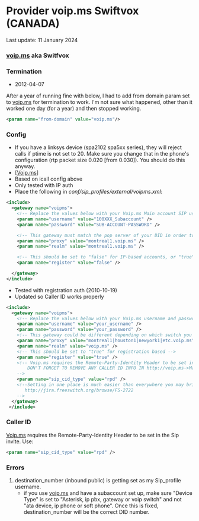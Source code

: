
# Provider voip.ms Swiftvox (CANADA) 

 

Last update: 11 January 2024



### [voip.ms](http://voip.ms) aka Switfvox

### Termination

* 2012-04-07

After a year of running fine with below, I had to add from domain param set to [voip.ms](http://voip.ms) for termination to work. I'm not sure what happened, other than it worked one day (for a year) and then stopped working.

```xml
<param name="from-domain" value="voip.ms"/> 
```

### Config

* If you have a linksys device (spa2102 spa5xx series), they will reject calls if ptime is not set to 20\. Make sure you change that in the phone's configuration (rtp packet size 0.020 \[from 0.030\]). You should do this anyway.
* \[[Voip.ms](http://www.voip.ms/)\]
* Based on icall config above
* Only tested with IP auth
* Place the following in _conf/sip\_profiles/external/voipms.xml_:

```xml
<include>
  <gateway name="voipms">
    <!-- Replace the values below with your Voip.ms Main account SIP username 1XXXXX or your Sub-Account SIP username ######_SubAccount and password.  Even if you use an IP-based sub-account, FreeSWITCH likes values for the username and password -->
    <param name="username" value="100XXX_Subaccount" />
    <param name="password" value="SUB-ACCOUNT-PASSWORD" />

    <!-- This gateway must match the pop server of your DID in order to receive incoming calls. It could be different depending on which POP you have selected -->
    <param name="proxy" value="montreal1.voip.ms" />
    <param name="realm" value="montreal1.voip.ms" />

    <!-- This should be set to "false" for IP-based accounts, or "true" for registration based -->
    <param name="register" value="false" />

  </gateway>
</include>
```

* Tested with registration auth (2010-10-19)
* Updated so Caller ID works properly

```xml
<include>
  <gateway name="voipms">
    <!-- Replace the values below with your Voip.ms username and password. -->
    <param name="username" value="your_username" />
    <param name="password" value="your_password" />
    <!-- This gateway could be different depending on which switch you are on -->
    <param name="proxy" value="montreal1|houston1|newyork1|etc.voip.ms" />
    <param name="realm" value="voip.ms" />
    <!-- This should be set to "true" for registration based -->
    <param name="register" value="true" />
    <!-- Voip.ms requires the Remote-Party-Identity Header to be set in the Sip invite for Caller-ID to work right
        DON'T FORGET TO REMOVE ANY CALLER ID INFO IN http://voip.ms->Main Menu->Account Settings->CallerID Number
    -->
    <param name="sip_cid_type" value="rpd" /> 
    <!--Setting in one place is much easier than everywhere you may bridge. You can do this since 2010 Sept 27 
       http://jira.freeswitch.org/browse/FS-2722
    -->
  </gateway>
 </include>
```

### Caller ID

[Voip.ms](http://Voip.ms) requires the Remote-Party-Identity Header to be set in the Sip invite. Use:

```xml
<param name="sip_cid_type" value="rpd" /> 
```

### Errors

1. destination\_number (inbound public) is getting set as my Sip\_profile username.  
   * if you use [voip.ms](http://voip.ms) and have a subaccount set up, make sure "Device Type" is set to "Asterisk, ip pbx, gateway or voip switch" and not "ata device, ip phone or soft phone". Once this is fixed, destination\_number will be the correct DID number.

`  
`

  

